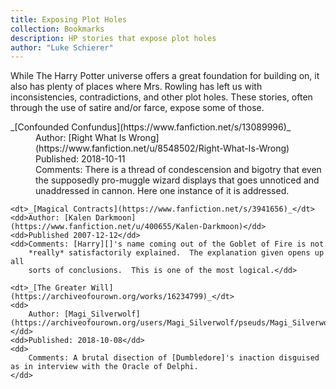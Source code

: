 ```yaml
---
title: Exposing Plot Holes
collection: Bookmarks
description: HP stories that expose plot holes
author: "Luke Schierer"
---
```


While The Harry Potter universe offers a great foundation for building on, it also has plenty
of places where Mrs. Rowling has left us with inconsistencies, contradictions, and other plot
holes. These stories, often through the use of satire and/or farce, expose some of those.

<dl>
    <dt>_[Confounded Confundus](https://www.fanfiction.net/s/13089996)_</dt>
    <dd>Author: [Right What Is Wrong](https://www.fanfiction.net/u/8548502/Right-What-Is-Wrong)</dd>
    <dd>Published: 2018-10-11</dd>
    <dd>Comments: There is a thread of condescension and bigotry that even the supposedly pro-muggle
        wizard displays that goes unnoticed and unaddressed in cannon.  Here one instance of it is addressed.</dd>

    <dt>_[Magical Contracts](https://www.fanfiction.net/s/3941656)_</dt>
    <dd>Author: [Kalen Darkmoon](https://www.fanfiction.net/u/400655/Kalen-Darkmoon)</dd>
    <dd>Published 2007-12-12</dd>
    <dd>Comments: [Harry][]'s name coming out of the Goblet of Fire is not
        *really* satisfactorily explained.  The explanation given opens up all
        sorts of conclusions.  This is one of the most logical.</dd>

    <dt>_[The Greater Will](https://archiveofourown.org/works/16234799)_</dt>
    <dd>
        Author: [Magi_Silverwolf](https://archiveofourown.org/users/Magi_Silverwolf/pseuds/Magi_Silverwolf)
    </dd>
    <dd>Published: 2018-10-08</dd>
    <dd>
        Comments: A brutal disection of [Dumbledore]'s inaction disguised as in interview with the Oracle of Delphi.
    </dd>

</dl>

[Harry]: /harrypedia/people/potter/harry_james//
[Dumbledore]: /harrypedia/people/dumbledore/albus_percival_wulfric_brian//

